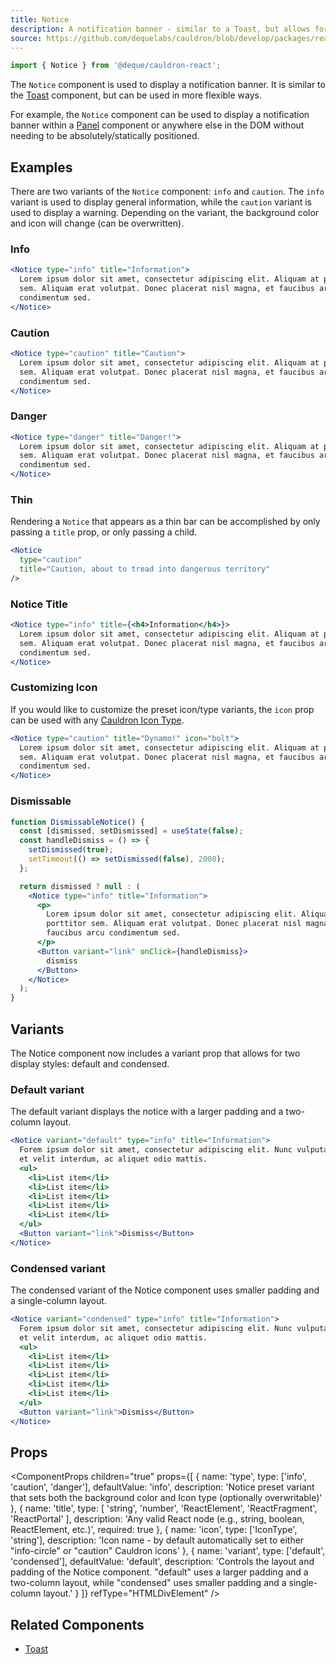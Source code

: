 ```yaml
---
title: Notice
description: A notification banner - similar to a Toast, but allows for more flexible positioning and control.
source: https://github.com/dequelabs/cauldron/blob/develop/packages/react/src/components/Notice/Notice.tsx
---
```



```js
import { Notice } from '@deque/cauldron-react';
```

The `Notice` component is used to display a notification banner. It is similar to the [Toast](./Toast) component,
but can be used in more flexible ways.

For example, the `Notice` component can be used to display a notification banner within a [Panel](./Panel) component
or anywhere else in the DOM without needing to be absolutely/statically positioned.

## Examples

There are two variants of the `Notice` component: `info` and `caution`. The `info` variant is used to display general
information, while the `caution` variant is used to display a warning. Depending on the variant, the background color
and icon will change (can be overwritten).

### Info

```jsx example
<Notice type="info" title="Information">
  Lorem ipsum dolor sit amet, consectetur adipiscing elit. Aliquam at porttitor
  sem. Aliquam erat volutpat. Donec placerat nisl magna, et faucibus arcu
  condimentum sed.
</Notice>
```

### Caution

```jsx example
<Notice type="caution" title="Caution">
  Lorem ipsum dolor sit amet, consectetur adipiscing elit. Aliquam at porttitor
  sem. Aliquam erat volutpat. Donec placerat nisl magna, et faucibus arcu
  condimentum sed.
</Notice>
```

### Danger

```jsx example
<Notice type="danger" title="Danger!">
  Lorem ipsum dolor sit amet, consectetur adipiscing elit. Aliquam at porttitor
  sem. Aliquam erat volutpat. Donec placerat nisl magna, et faucibus arcu
  condimentum sed.
</Notice>
```

### Thin

Rendering a `Notice` that appears as a thin bar can be accomplished by only passing a `title` prop, or only passing a child.

```jsx example
<Notice
  type="caution"
  title="Caution, about to tread into dangerous territory"
/>
```

### Notice Title

```jsx example
<Notice type="info" title={<h4>Information</h4>}>
  Lorem ipsum dolor sit amet, consectetur adipiscing elit. Aliquam at porttitor
  sem. Aliquam erat volutpat. Donec placerat nisl magna, et faucibus arcu
  condimentum sed.
</Notice>
```

### Customizing Icon

If you would like to customize the preset icon/type variants, the `icon` prop can be used with any [Cauldron
Icon Type](/components/icon).

```jsx example
<Notice type="caution" title="Dynamo!" icon="bolt">
  Lorem ipsum dolor sit amet, consectetur adipiscing elit. Aliquam at porttitor
  sem. Aliquam erat volutpat. Donec placerat nisl magna, et faucibus arcu
  condimentum sed.
</Notice>
```

### Dismissable

```jsx example
function DismissableNotice() {
  const [dismissed, setDismissed] = useState(false);
  const handleDismiss = () => {
    setDismissed(true);
    setTimeout(() => setDismissed(false), 2000);
  };

  return dismissed ? null : (
    <Notice type="info" title="Information">
      <p>
        Lorem ipsum dolor sit amet, consectetur adipiscing elit. Aliquam at
        porttitor sem. Aliquam erat volutpat. Donec placerat nisl magna, et
        faucibus arcu condimentum sed.
      </p>
      <Button variant="link" onClick={handleDismiss}>
        dismiss
      </Button>
    </Notice>
  );
}
```

## Variants

The Notice component now includes a variant prop that allows for two display styles: default and condensed.

### Default variant

The default variant displays the notice with a larger padding and a two-column layout.

```jsx example
<Notice variant="default" type="info" title="Information">
  Forem ipsum dolor sit amet, consectetur adipiscing elit. Nunc vulputate libero
  et velit interdum, ac aliquet odio mattis.
  <ul>
    <li>List item</li>
    <li>List item</li>
    <li>List item</li>
    <li>List item</li>
    <li>List item</li>
  </ul>
  <Button variant="link">Dismiss</Button>
</Notice>
```

### Condensed variant

The condensed variant of the Notice component uses smaller padding and a single-column layout.

```jsx example
<Notice variant="condensed" type="info" title="Information">
  Forem ipsum dolor sit amet, consectetur adipiscing elit. Nunc vulputate libero
  et velit interdum, ac aliquet odio mattis.
  <ul>
    <li>List item</li>
    <li>List item</li>
    <li>List item</li>
    <li>List item</li>
    <li>List item</li>
  </ul>
  <Button variant="link">Dismiss</Button>
</Notice>
```

## Props

<ComponentProps
  children="true"
  props={[
    {
      name: 'type',
      type: ['info', 'caution', 'danger'],
      defaultValue: 'info',
      description:
        'Notice preset variant that sets both the background color and Icon type (optionally overwritable)'
    },
    {
      name: 'title',
      type: [
        'string',
        'number',
        'ReactElement',
        'ReactFragment',
        'ReactPortal'
      ],
      description:
        'Any valid React node (e.g., string, boolean, ReactElement, etc.)',
      required: true
    },
    {
      name: 'icon',
      type: ['IconType', 'string'],
      description:
        'Icon name - by default automatically set to either "info-circle" or "caution" Cauldron icons'
    },
    {
      name: 'variant',
      type: ['default', 'condensed'],
      defaultValue: 'default',
      description:
        'Controls the layout and padding of the Notice component. "default" uses a larger padding and a two-column layout, while "condensed" uses smaller padding and a single-column layout.'
    }
  ]}
  refType="HTMLDivElement"
/>

## Related Components

- [Toast](./Toast)
